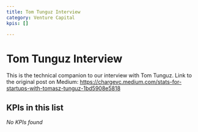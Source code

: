 ```yaml
---
title: Tom Tunguz Interview
category: Venture Capital
kpis: []

---
```


# Tom Tunguz Interview

This is the technical companion to our interview with Tom Tunguz.
Link to the original post on Medium: https://chargevc.medium.com/stats-for-startups-with-tomasz-tunguz-1bd5908e5818

## KPIs in this list

*No KPIs found*
